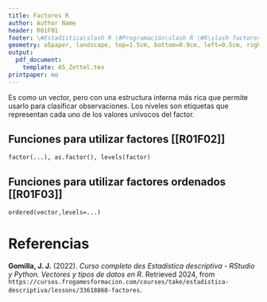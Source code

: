 ```yaml
---
title: Factores R
author: Author Name
header: R01F01
footer: \#Estadística\slash R \#Programación\slash R \#R\slash factores
geometry: a5paper, landscape, top=1.5cm, bottom=0.9cm, left=0.5cm, right=0.5cm, headsep = 0.5cm, footskip = 12pt
output:
  pdf_document: 
    template: A5_Zettel.tex
printpaper: no
---
```

Es como un vector, pero con una estructura interna más rica que permite usarlo para clasificar observaciones.
Los niveles son etiquetas que representan cada uno de los valores unívocos del factor.

## Funciones para utilizar factores [[R01F02]]
`factor(...), as.factor(), levels(factor)`

## Funciones para utilizar factores ordenados [[R01F03]]
`ordered(vector,levels=...)`


\pagebreak

# Referencias

**Gomilla, J. J.** (2022). _Curso completo des Estadística descriptiva - RStudio y Python. Vectores y tipos de datos en R_. Retrieved 2024, from <code style="word-wrap: break-word;">https://cursos.frogamesformacion.com/courses/take/estadistica-descriptiva/lessons/33618868-factores</code>.